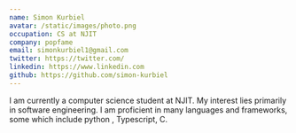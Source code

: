 ```yaml
---
name: Simon Kurbiel
avatar: /static/images/photo.png
occupation: CS at NJIT
company: popfame
email: simonkurbiel1@gmail.com
twitter: https://twitter.com/
linkedin: https://www.linkedin.com
github: https://github.com/simon-kurbiel
---
```


I am currently a computer science student at NJIT. My interest lies primarily in software engineering. I am proficient in many languages and frameworks, some which include python , Typescript, C.
